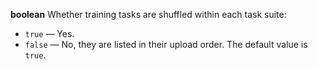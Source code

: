 **boolean**
Whether training tasks are shuffled within each task suite:

- `true` — Yes.
- `false` — No, they are listed in their upload order.
The default value is `true`.